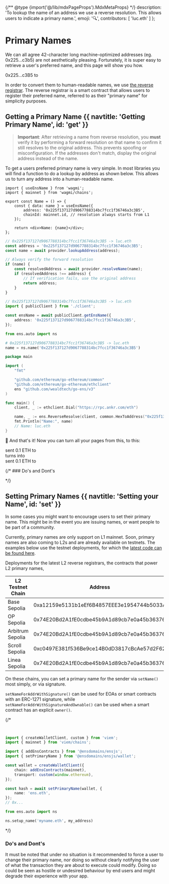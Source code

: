 
{/** @type {import('@/lib/mdxPageProps').MdxMetaProps} */}
    description: 'To lookup the name of an address we use a reverse resolution. This allows users to indicate a primary name.',
    emoji: '🔍',
    contributors: [
        'luc.eth'
    ]
};

# Primary Names

We can all agree 42-character long machine-optimized addresses (eg. 0x225...c3b5) are not aesthetically pleasing.
Fortunately, it is super easy to retrieve a user's preferred name, and this page will show you how.

<div className="card1 px-8 py-4 flex justify-center gap-2 items-center">
    <span>0x225...c3B5</span>
    <span>to</span>
    <Usertag name="luc.eth" image="https://avatarservice.xyz/64/luc.eth.webp" />
</div>

In order to convert them to human-readable names, we use [the reverse registrar](/registry/reverse).
The reverse registrar is a smart contract that allows users to register their preferred name, referred to as their "primary name" for simplicity purposes.

## Getting a Primary Name {{ navtitle: 'Getting Primary Name', id: 'get' }}

> **Important**: After retrieving a name from reverse resolution, you **must** verify it by performing a forward resolution on that name to confirm it still resolves to the original address. This prevents spoofing or misconfiguration. If the addresses don't match, display the original address instead of the name.

To get a users preferred primary name is very simple. In most libraries you will find a function to do a lookup by address as shown below.
This allows us to turn any address into a human-readable name.

<CodeGroup title="Reverse Lookup">

```tsx {{ meta: 'focus=4:8', variant: 'wagmi', link: 'https://wagmi.sh/react/hooks/useEnsName', stackblitz: 'https://stackblitz.com/edit/ens-wagmi-use-ens-name' }}
import { useEnsName } from 'wagmi';
import { mainnet } from 'wagmi/chains';

export const Name = () => {
    const { data: name } = useEnsName({
        address: '0x225f137127d9067788314bc7fcc1f36746a3c3B5',
        chainId: mainnet.id, // resolution always starts from L1
    });

    return <div>Name: {name}</div>;
};
```

```ts {{ variant: 'ethers-v5' }}
// 0x225f137127d9067788314bc7fcc1f36746a3c3B5 -> luc.eth
const address = '0x225f137127d9067788314bc7fcc1f36746a3c3B5';
const name = await provider.lookupAddress(address);

// Always verify the forward resolution
if (name) {
    const resolvedAddress = await provider.resolveName(name);
    if (resolvedAddress !== address) {
        // If verification fails, use the original address
        return address;
    }
}
```

```ts {{ variant: 'viem', link: 'https://viem.sh/docs/ens/actions/getEnsName.html', stackblitz: 'https://stackblitz.com/edit/ens-viem-get-ens-name' }}
// 0x225f137127d9067788314bc7fcc1f36746a3c3B5 -> luc.eth
import { publicClient } from './client';

const ensName = await publicClient.getEnsName({
    address: '0x225f137127d9067788314bc7fcc1f36746a3c3B5',
});
```

```py {{ variant: 'web3py', link: 'https://web3py.readthedocs.io/en/latest/ens_overview.html#get-the-ens-name-for-an-address' }}
from ens.auto import ns

# 0x225f137127d9067788314bc7fcc1f36746a3c3B5 -> luc.eth
name = ns.name('0x225f137127d9067788314bc7fcc1f36746a3c3B5')
```


```go {{ variant: 'go', title: 'Go' }}
package main

import (
	"fmt"

	"github.com/ethereum/go-ethereum/common"
	"github.com/ethereum/go-ethereum/ethclient"
	ens "github.com/wealdtech/go-ens/v3"
)

func main() {
	client, _ := ethclient.Dial("https://rpc.ankr.com/eth")

	name, _ := ens.ReverseResolve(client, common.HexToAddress("0x225f137127d9067788314bc7fcc1f36746a3c3B5"))
	fmt.Println("Name:", name)
	// Name: luc.eth
}
```

</CodeGroup>

🎉 And that's it! Now you can turn all your pages from this, to this:

<div className="card1 px-8 py-8 flex items-center gap-2 flex-col">
    <div className="flex gap-2 items-center">
        <Usertag name="0x225...c3B5" variant="small" />
        <span> sent 0.1 ETH to </span>
        <Usertag name="0x123...4567" variant="small" />
    </div>
    <div className="text-ens-light-text-secondary dark:text-ens-dark-text-secondary">
        <span>turns into</span>
    </div>
    <div className="flex gap-2 items-center">
        <Usertag name="luc.eth" variant="small" />
        <span> sent 0.1 ETH to </span>
        <Usertag name="domico.eth" variant="small" />
    </div>
</div>

{/* ### Do's and Dont's

<WIP /> */}

## Setting Primary Names {{ navtitle: 'Setting your Name', id: 'set' }}

In some cases you might want to encourage users to set their primary name.
This might be in the event you are issuing names, or want people to be part of a community.

Currently, primary names are only support on L1 mainnet. Soon, primary names are also coming to L2s and are already available on testnets. The examples below use the testnet deployments, for which the [latest code can be found here](https://github.com/ensdomains/ens-contracts/pull/379).

Deployments for the latest L2 reverse registrars, the contracts that power L2 primary names, 

| L2 Testnet Chain | Address                                    |
|------------------|------------------------------------------- |
| Base Sepolia     | 0xa12159e5131b1eEf6B4857EEE3e1954744b5033A |
| OP Sepolia       | 0x74E20Bd2A1fE0cdbe45b9A1d89cb7e0a45b36376 |
| Arbitrum Sepolia | 0x74E20Bd2A1fE0cdbe45b9A1d89cb7e0a45b36376 |
| Scroll Sepolia   | 0xc0497E381f536Be9ce14B0dD3817cBcAe57d2F62 |
| Linea Sepolia    | 0x74E20Bd2A1fE0cdbe45b9A1d89cb7e0a45b36376 |

On these chains, you can set a primary name for the sender via `setName()` most simply, or via signature. 

`setNameForAddrWithSignature()` can be used for EOAs or smart contracts with an ERC-1271 signature, while `setNameForAddrWithSignatureAndOwnable()` can be used when a smart contract has an explicit `owner()`.

{/* <CodeGroup title="Setting Primary Name">

```tsx {{ meta: 'focus=4:9', variant: 'wagmi' }}
```

```ts {{ variant: 'ethers-v5' }}
```

```ts {{ variant: 'ensjs' }}
import { createWalletClient, custom } from 'viem';
import { mainnet } from 'viem/chains';

import { addEnsContracts } from '@ensdomains/ensjs';
import { setPrimaryName } from '@ensdomains/ensjs/wallet';

const wallet = createWalletClient({
    chain: addEnsContracts(mainnet),
    transport: custom(window.ethereum),
});

const hash = await setPrimaryName(wallet, {
    name: 'ens.eth',
});
// 0x...
```

```py {{ variant: 'web3py', link: 'https://web3py.readthedocs.io/en/latest/ens_overview.html#link-an-address-to-a-name' }}
from ens.auto import ns

ns.setup_name('myname.eth', my_address)
```

</CodeGroup> */}

### Do's and Dont's

It must be noted that under no situation is it recommended to force a user to change their primary name, nor doing so without clearly notifying the user of what the transaction they are about to execute could modify.
Doing so could be seen as hostile or undesired behaviour by end users and might degrade their experience with your app.
